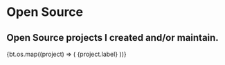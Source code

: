 
# Open Source

## Open Source projects I created and/or maintain.

<div className="not-prose grid gap-3 mt-12">
  {bt.os.map((project) => (
    <OutLink href={project.href} key={project.label} desc={project.desc}>
      {project.label}
    </OutLink>
  ))}
</div>

